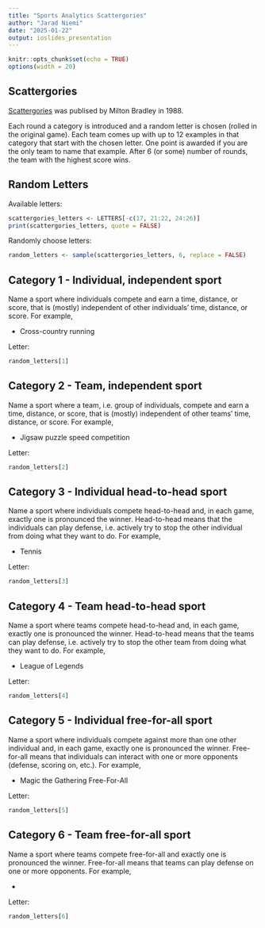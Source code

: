 ```yaml
---
title: "Sports Analytics Scattergories"
author: "Jarad Niemi"
date: "2025-01-22"
output: ioslides_presentation
---
```


```r
knitr::opts_chunk$set(echo = TRUE)
options(width = 20)
```

## Scattergories

[Scattergories](https://shop.hasbro.com/en-us/product/classic-scattergories-game-party-game-for-adults-and-teens-ages-13-and-up-board-game-for-2-plus-players/A575A605-E267-4F93-B389-3861C0ACAE8C) was
publised by Milton Bradley in 1988. 

Each round a category is introduced and a random letter is chosen 
(rolled in the original game). 
Each team comes up with up to 12 examples in that category that start with the
chosen letter. 
One point is awarded if you are the only team to name that example.
After 6 (or some) number of rounds, the team with the highest score wins. 

## Random Letters

Available letters:

```r
scattergories_letters <- LETTERS[-c(17, 21:22, 24:26)]
print(scattergories_letters, quote = FALSE)
```

Randomly choose letters:

```r
random_letters <- sample(scattergories_letters, 6, replace = FALSE)
```


## Category 1 - Individual, independent sport

Name a sport where individuals compete and earn a time, distance, or score,
that is (mostly) independent of other individuals' time, distance, or score.
For example,

- Cross-country running

Letter: 
```r
random_letters[1]
```

## Category 2 - Team, independent sport

Name a sport where a team, i.e. group of individuals, 
compete and earn a time, distance, or score,
that is (mostly) independent of other teams' time, distance, or score.
For example,

- Jigsaw puzzle speed competition



Letter: 
```r
random_letters[2]
```

## Category 3 - Individual head-to-head sport

Name a sport where individuals compete head-to-head and, in each game, 
exactly one is pronounced the winner.
Head-to-head means that the individuals can play defense, i.e. actively try to 
stop the other individual from doing what they want to do.
For example,

- Tennis



Letter: 
```r
random_letters[3]
```

## Category 4 - Team head-to-head sport

Name a sport where teams compete head-to-head and, in each game, exactly one is 
pronounced the winner.
Head-to-head means that the teams can play defense, i.e. actively try to 
stop the other team from doing what they want to do.
For example,

- League of Legends



Letter: 
```r
random_letters[4]
```


## Category 5 - Individual free-for-all sport

Name a sport where individuals compete against more than one other individual 
and, in each game, exactly one is pronounced the winner.
Free-for-all means that individuals can interact with one or more opponents
(defense, scoring on, etc.).
For example,

- Magic the Gathering Free-For-All



Letter: 
```r
random_letters[5]
```

## Category 6 - Team free-for-all sport

Name a sport where teams compete free-for-all and exactly one is 
pronounced the winner.
Free-for-all means that teams can play defense on one or more opponents.
For example,

- 



Letter: 
```r
random_letters[6]
```

